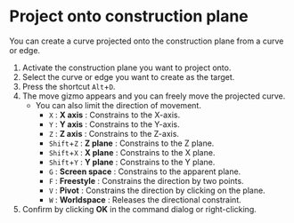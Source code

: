 
# Project onto construction plane

You can create a curve projected onto the construction plane from a curve or edge.

<KinouGaiyou shortcut="`Alt`+`D`" command="Alternative Duplicate" button="Left of the command bar" />

1. Activate the construction plane you want to project onto.
2. Select the curve or edge you want to create as the target.
3. Press the shortcut `Alt`+`D`.
4. The move gizmo appears and you can freely move the projected curve.
   - You can also limit the direction of movement.
     - `X` : **X axis** : Constrains to the X-axis.
     - `Y` : **Y axis** : Constrains to the Y-axis.
     - `Z` : **Z axis** : Constrains to the Z-axis.
     - `Shift`+`Z` : **Z plane** : Constrains to the Z plane.
     - `Shift`+`X` : **X plane** : Constrains to the X plane.
     - `Shift`+`Y` : **Y plane** : Constrains to the Y plane.
     - `G` : **Screen space** : Constrains to the apparent plane.
     - `F` : **Freestyle** : Constrains the direction by two points.
     - `V` : **Pivot** : Constrains the direction by clicking on the plane.
     - `W` : **Worldspace** : Releases the directional constraint.
5. Confirm by clicking **OK** in the command dialog or right-clicking.

